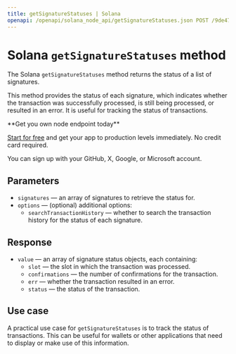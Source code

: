 ---
title: getSignatureStatuses | Solana
openapi: /openapi/solana_node_api/getSignatureStatuses.json POST /9de47db917d4f69168e3fed02217d15b
---

# Solana `getSignatureStatuses` method

The Solana `getSignatureStatuses` method returns the status of a list of signatures.

This method provides the status of each signature, which indicates whether the transaction was successfully processed, is still being processed, or resulted in an error. It is useful for tracking the status of transactions.

<Check>
**Get you own node endpoint today**

[Start for free](https://console.chainstack.com/) and get your app to production levels immediately. No credit card required.

You can sign up with your GitHub, X, Google, or Microsoft account.
</Check>


## Parameters

* `signatures` — an array of signatures to retrieve the status for.
* `options` — (optional) additional options:
  + `searchTransactionHistory` — whether to search the transaction history for the status of each signature.

## Response

* `value` — an array of signature status objects, each containing:
  + `slot` — the slot in which the transaction was processed.
  + `confirmations` — the number of confirmations for the transaction.
  + `err` — whether the transaction resulted in an error.
  + `status` — the status of the transaction.

## Use case

A practical use case for `getSignatureStatuses` is to track the status of transactions. This can be useful for wallets or other applications that need to display or make use of this information.
